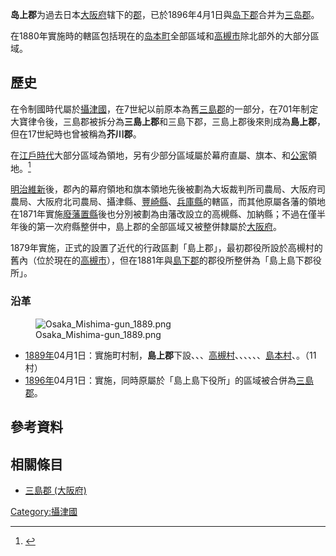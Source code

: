 {{日本郡 (廢除)
| 郡 = 岛上郡
| 日文原名 = 嶋上郡
| 平假名 = しまかみぐん
| 羅馬字拼音 = Shimakami-gun
| 地圖=
| 廢除時間 = 1896年4月1日
| 廢除理由 = 合并
| 廢除時處置 = '''岛上郡''' [[岛下郡|岛下郡]] → [[三島郡_(大阪府)|三岛郡]]
| 現在郡 = 
| 都道府縣 = 大阪府
| 編號 = 
| 町 = 
| 村 = 11
| 經度 = 
| 緯度 = 
| 註記 = 
|}}
'''岛上郡'''为過去日本[[大阪府|大阪府]]辖下的[[郡_(日本)|郡]]，已於1896年4月1日與[[岛下郡|岛下郡]]合并为[[三島郡_(大阪府)|三岛郡]]。

在1880年實施{{tsl|ja|郡区町村編制法|郡區町村編制法}}時的轄區包括現在的[[岛本町|岛本町]]全部區域和[[高槻市|高槻市]]除北部外的大部分區域。

== 歷史 ==
在令制國時代屬於[[攝津國|攝津國]]，在7世紀以前原本為舊[[三島郡_(攝津國)|三島郡]]的一部分，在701年制定大寶律令後，三島郡被拆分為'''三島上郡'''和三島下郡，三島上郡後來則成為'''島上郡'''，但在17世紀時也曾被稱為'''芥川郡'''。

在[[江戶時代|江戶時代]]大部分區域為{{Tsl|ja|高槻藩}}領地，另有少部分區域屬於幕府直屬、旗本、{{Tsl|ja|加納藩}}和[[公家|公家]]領地。<ref>{{Cite web| url=http://www.rekihaku.ac.jp/up-cgi/login.pl?p=param/kyud/db_param| title=舊高舊領取調帳資料庫檢索| publisher=[[國立歷史民俗博物館|國立歷史民俗博物館]]| language=ja| accessdate=2020-10-08| archive-date=2020-08-25| archive-url=https://web.archive.org/web/20200825042351/http://www.rekihaku.ac.jp/up-cgi/login.pl?p=param%2Fkyud%2Fdb_param| dead-url=yes}}</ref>

[[明治維新|明治維新]]後，郡內的幕府領地和旗本領地先後被劃為大坂裁判所司農局、大阪府司農局、大阪府北司農局、攝津縣、[[豐崎縣|豐崎縣]]、[[兵庫縣|兵庫縣]]的轄區，而其他原屬各藩的領地在1871年實施[[廢藩置縣|廢藩置縣]]後也分別被劃為由藩改設立的高槻縣、加納縣；不過在僅半年後的第一次府縣整併中，島上郡的全部區域又被整併隸屬於[[大阪府|大阪府]]。

1879年實施{{Tsl|ja|郡区町村編制法|郡區町村編製法}}，正式的設置了近代的行政區劃「島上郡」，最初郡役所設於高槻村的舊{{Tsl|ja|高槻城}}內（位於現在的[[高槻市|高槻市]]），但在1881年與[[島下郡|島下郡]]的郡役所整併為「島上島下郡役所」。
===沿革===
[[File:Osaka_Mishima-gun_1889.png|right]]

* [[1889年|1889年]]04月1日：實施町村制，'''島上郡'''下設{{Tsl|ja|富田 (高槻市)|富田 (高槻市)|富田村}}、{{Tsl|ja|如是村}}、{{Tsl|ja|三箇牧村}}、[[高槻市|高槻村]]、{{Tsl|ja|大冠村}}、{{Tsl|ja|五領村}}、{{Tsl|ja|清水村 (大阪府三島郡)|清水村 (大阪府三島郡)|清水村}}、{{Tsl|ja|芥川町|芥川町|芥川村}}、{{Tsl|ja|磐手村}}、[[島本町|島本村]]、{{Tsl|ja|阿武野村}}。（11村）
* [[1896年|1896年]]04月1日：實施{{tsl|ja|郡制}}，同時原屬於「島上島下役所」的區域被合併為[[三島郡_(大阪府)|三島郡]]。

== 參考資料 ==
{{Reflist}}

== 相關條目 ==
* [[三島郡_(大阪府)|三島郡 (大阪府)]]

{{畿內五國的郡}}
{{osaka}}

[[Category:攝津國|Category:攝津國]]